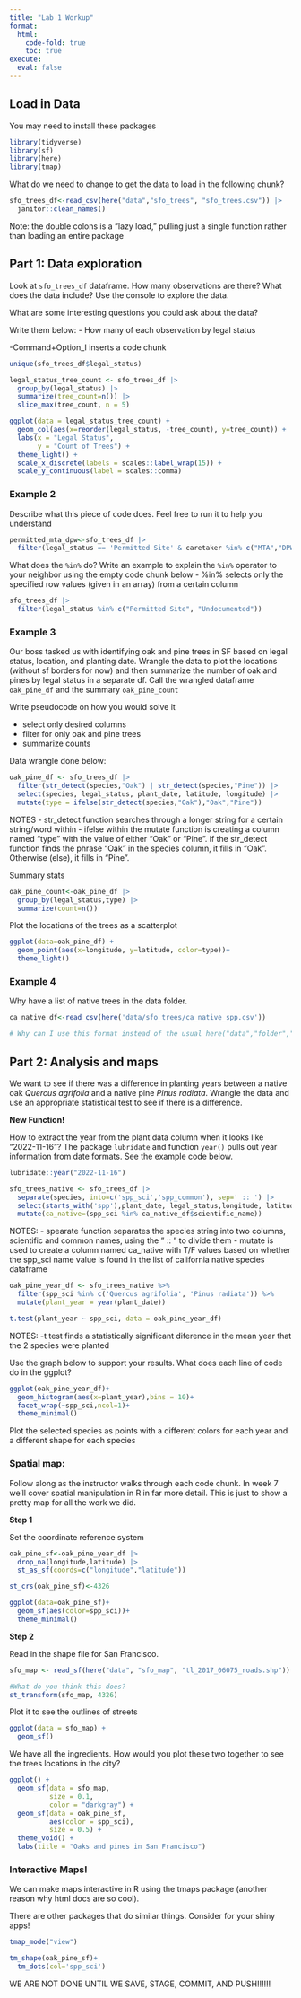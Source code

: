 ```yaml
---
title: "Lab 1 Workup"
format:
  html:
    code-fold: true
    toc: true
execute:
  eval: false
---
```


## Load in Data

You may need to install these packages

```r
library(tidyverse)
library(sf)
library(here)
library(tmap)
```


What do we need to change to get the data to load in the following chunk?

```r
sfo_trees_df<-read_csv(here("data","sfo_trees", "sfo_trees.csv")) |>
  janitor::clean_names()
```
Note: the double colons is a "lazy load," pulling just a single function rather than loading an entire package

## Part 1: Data exploration

Look at `sfo_trees_df` dataframe. How many observations are there? What does the data include? Use the console to explore the data.

What are some interesting questions you could ask about the data?

Write them below:
- How many of each observation by legal status


-Command+Option_I inserts a code chunk
```r
unique(sfo_trees_df$legal_status)

legal_status_tree_count <- sfo_trees_df |>
  group_by(legal_status) |>
  summarize(tree_count=n()) |>
  slice_max(tree_count, n = 5)
```

```r
ggplot(data = legal_status_tree_count) +
  geom_col(aes(x=reorder(legal_status, -tree_count), y=tree_count)) +
  labs(x = "Legal Status",
       y = "Count of Trees") +
  theme_light() +
  scale_x_discrete(labels = scales::label_wrap(15)) +
  scale_y_continuous(label = scales::comma)

```

### Example 2

Describe what this piece of code does. Feel free to run it to help you understand

```r
permitted_mta_dpw<-sfo_trees_df |> 
  filter(legal_status == 'Permitted Site' & caretaker %in% c("MTA","DPW"))
```


What does the `%in%` do? Write an example to explain the `%in%` operator to your neighbor using the empty code chunk below
- %in% selects only the specified row values (given in an array) from a certain column
```r
sfo_trees_df |>
  filter(legal_status %in% c("Permitted Site", "Undocumented"))
```


### Example 3

Our boss tasked us with identifying oak and pine trees in SF based on legal status, location, and planting date. Wrangle the data to plot the locations (without sf borders for now) and then summarize the number of oak and pines by legal status in a separate df. Call the wrangled dataframe `oak_pine_df` and the summary `oak_pine_count`

Write pseudocode on how you would solve it

- select only desired columns
- filter for only oak and pine trees
- summarize counts



Data wrangle done below:

```r
oak_pine_df <- sfo_trees_df |>
  filter(str_detect(species,"Oak") | str_detect(species,"Pine")) |>
  select(species, legal_status, plant_date, latitude, longitude) |>
  mutate(type = ifelse(str_detect(species,"Oak"),"Oak","Pine"))
```

NOTES
- str_detect function searches through a longer string for a certain string/word within
- ifelse within the mutate function is creating a column named "type" with the value of either "Oak" or "Pine". if the str_detect function finds the phrase "Oak" in the species column, it fills in "Oak". Otherwise (else), it fills in "Pine".


Summary stats

```r
oak_pine_count<-oak_pine_df |> 
  group_by(legal_status,type) |>
  summarize(count=n())
```


Plot the locations of the trees as a scatterplot

```r
ggplot(data=oak_pine_df) +
  geom_point(aes(x=longitude, y=latitude, color=type))+
  theme_light()
```



### Example 4

Why have a list of native trees in the data folder.

```r
ca_native_df<-read_csv(here('data/sfo_trees/ca_native_spp.csv'))

# Why can I use this format instead of the usual here("data","folder","file")?
```


## Part 2: Analysis and maps

We want to see if there was a difference in planting years between a native oak *Quercus agrifolia* and a native pine *Pinus radiata*. Wrangle the data and use an appropriate statistical test to see if there is a difference.



**New Function!**

How to extract the year from the plant data column when it looks like "2022-11-16"? The package `lubridate` and function `year()` pulls out year information from date formats.  See the example code below.

```r
lubridate::year("2022-11-16")
```

```r
sfo_trees_native <- sfo_trees_df |>
  separate(species, into=c('spp_sci','spp_common'), sep=' :: ') |>
  select(starts_with('spp'),plant_date, legal_status,longitude, latitude) |>
  mutate(ca_native=(spp_sci %in% ca_native_df$scientific_name))
```
NOTES:
- spearate function separates the species string into two columns, scientific and common names, using the " :: " to divide them
- mutate is used to create a column named ca_native with T/F values based on whether the spp_sci name value is found in the list of california native species dataframe

```r
oak_pine_year_df <- sfo_trees_native %>% 
  filter(spp_sci %in% c('Quercus agrifolia', 'Pinus radiata')) %>%
  mutate(plant_year = year(plant_date))

t.test(plant_year ~ spp_sci, data = oak_pine_year_df)

```
NOTES:
-t test finds a statistically significant diference in the mean year that the 2 species were planted


Use the graph below to support your results. What does each line of code do in the ggplot?

```r
ggplot(oak_pine_year_df)+
  geom_histogram(aes(x=plant_year),bins = 10)+
  facet_wrap(~spp_sci,ncol=1)+
  theme_minimal()
```


Plot the selected species as points with a different colors for each year and a different shape for each species

### Spatial map:

Follow along as the instructor walks through each code chunk. In week 7 we'll cover spatial manipulation in R in far more detail. This is just to show a pretty map for all the work we did.

**Step 1**

Set the coordinate reference system

```r
oak_pine_sf<-oak_pine_year_df |> 
  drop_na(longitude,latitude) |> 
  st_as_sf(coords=c("longitude","latitude"))

st_crs(oak_pine_sf)<-4326

ggplot(data=oak_pine_sf)+
  geom_sf(aes(color=spp_sci))+
  theme_minimal()
```


**Step 2**

Read in the shape file for San Francisco.

```r
sfo_map <- read_sf(here("data", "sfo_map", "tl_2017_06075_roads.shp"))

#What do you think this does?
st_transform(sfo_map, 4326)
```

Plot it to see the outlines of streets

```r
ggplot(data = sfo_map) +
  geom_sf()
```


We have all the ingredients. How would you plot these two together to see the trees locations in the city?

```r
ggplot() +
  geom_sf(data = sfo_map,
          size = 0.1,
          color = "darkgray") +
  geom_sf(data = oak_pine_sf, 
          aes(color = spp_sci),
          size = 0.5) +
  theme_void() +
  labs(title = "Oaks and pines in San Francisco")
```


### Interactive Maps!

We can make maps interactive in R using the tmaps package (another reason why html docs are so cool).

There are other packages that do similar things. Consider for your shiny apps!

```r
tmap_mode("view")

tm_shape(oak_pine_sf)+
  tm_dots(col='spp_sci')
```



WE ARE NOT DONE UNTIL WE SAVE, STAGE, COMMIT, AND PUSH!!!!!!
